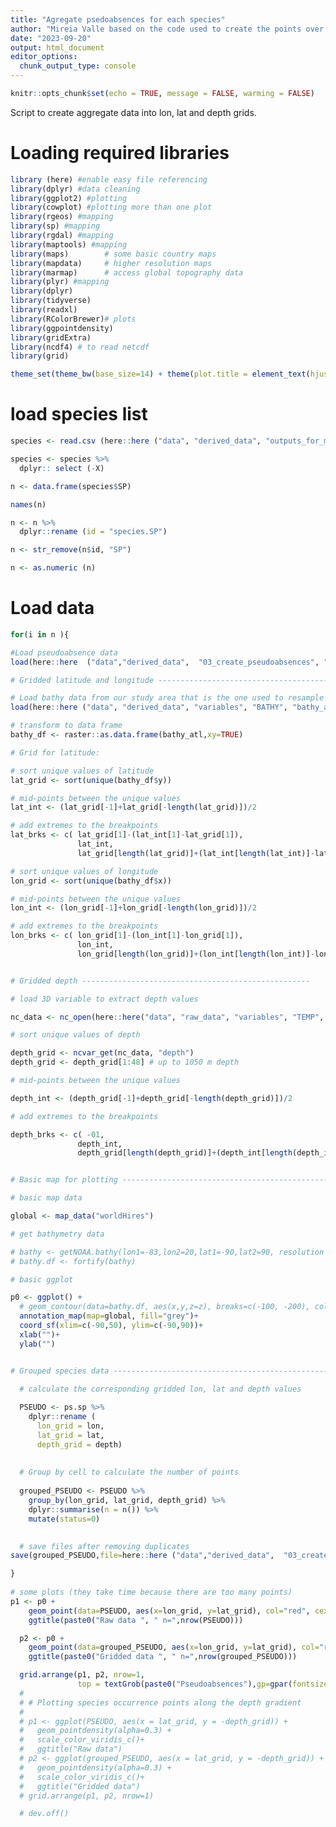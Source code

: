 ```yaml
---
title: "Agregate psedoabsences for each species"
author: "Mireia Valle based on the code used to create the points over the 3D grid for the entire Atlantic"
date: "2023-09-20"
output: html_document
editor_options: 
  chunk_output_type: console
---
```


```r
knitr::opts_chunk$set(echo = TRUE, message = FALSE, warming = FALSE)
```

Script to create aggregate data into lon, lat and depth grids.

# Loading required libraries

```r
library (here) #enable easy file referencing 
library(dplyr) #data cleaning
library(ggplot2) #plotting
library(cowplot) #plotting more than one plot
library(rgeos) #mapping
library(sp) #mapping
library(rgdal) #mapping
library(maptools) #mapping
library(maps)        # some basic country maps
library(mapdata)     # higher resolution maps
library(marmap)      # access global topography data
library(plyr) #mapping
library(dplyr)
library(tidyverse)
library(readxl)
library(RColorBrewer)# plots
library(ggpointdensity)
library(gridExtra)
library(ncdf4) # to read netcdf
library(grid)

theme_set(theme_bw(base_size=14) + theme(plot.title = element_text(hjust = 0.5)))
```

# load species list
```r
species <- read.csv (here::here ("data", "derived_data", "outputs_for_modelling", "species_for_modelling.csv"),  sep = ",")

species <- species %>% 
  dplyr:: select (-X)

n <- data.frame(species$SP)

names(n)

n <- n %>% 
  dplyr::rename (id = "species.SP")

n <- str_remove(n$id, "SP")

n <- as.numeric (n)

```

# Load data
```r
for(i in n ){

#Load pseudoabsence data
load(here::here  ("data","derived_data",  "03_create_pseudoabsences", "by_species", paste0("pseudo_absences_SP", i, ".RData")))

# Gridded latitude and longitude ------------------------------------------

# Load bathy data from our study area that is the one used to resample the others
load(here::here ("data", "derived_data", "variables", "BATHY", "bathy_atl.RData"))

# transform to data frame
bathy_df <- raster::as.data.frame(bathy_atl,xy=TRUE)

# Grid for latitude: 

# sort unique values of latitude
lat_grid <- sort(unique(bathy_df$y))

# mid-points between the unique values
lat_int <- (lat_grid[-1]+lat_grid[-length(lat_grid)])/2

# add extremes to the breakpoints
lat_brks <- c( lat_grid[1]-(lat_int[1]-lat_grid[1]), 
               lat_int, 
               lat_grid[length(lat_grid)]+(lat_int[length(lat_int)]-lat_grid[length(lat_int)]))

# sort unique values of longitude
lon_grid <- sort(unique(bathy_df$x))

# mid-points between the unique values
lon_int <- (lon_grid[-1]+lon_grid[-length(lon_grid)])/2

# add extremes to the breakpoints
lon_brks <- c( lon_grid[1]-(lon_int[1]-lon_grid[1]), 
               lon_int, 
               lon_grid[length(lon_grid)]+(lon_int[length(lon_int)]-lon_grid[length(lon_int)]))


# Gridded depth ---------------------------------------------------

# load 3D variable to extract depth values

nc_data <- nc_open(here::here("data", "raw_data", "variables", "TEMP", "woa18_decav81B0_t00_04.nc"))

# sort unique values of depth

depth_grid <- ncvar_get(nc_data, "depth")
depth_grid <- depth_grid[1:48] # up to 1050 m depth

# mid-points between the unique values

depth_int <- (depth_grid[-1]+depth_grid[-length(depth_grid)])/2

# add extremes to the breakpoints

depth_brks <- c( -01, 
               depth_int, 
               depth_grid[length(depth_grid)]+(depth_int[length(depth_int)]-depth_grid[length(depth_int)]))


# Basic map for plotting --------------------------------------------------

# basic map data

global <- map_data("worldHires")

# get bathymetry data

# bathy <- getNOAA.bathy(lon1=-83,lon2=20,lat1=-90,lat2=90, resolution = 4, keep=FALSE, antimeridian=FALSE)
# bathy.df <- fortify(bathy)

# basic ggplot

p0 <- ggplot() +
  # geom_contour(data=bathy.df, aes(x,y,z=z), breaks=c(-100, -200), col="grey")+
  annotation_map(map=global, fill="grey")+
  coord_sf(xlim=c(-90,50), ylim=c(-90,90))+
  xlab("")+
  ylab("")


# Grouped species data ----------------------------------------------------

  # calculate the corresponding gridded lon, lat and depth values
  
  PSEUDO <- ps.sp %>% 
    dplyr::rename (
      lon_grid = lon, 
      lat_grid = lat,
      depth_grid = depth)
    
  
  # Group by cell to calculate the number of points
  
  grouped_PSEUDO <- PSEUDO %>% 
    group_by(lon_grid, lat_grid, depth_grid) %>%
    dplyr::summarise(n = n()) %>% 
    mutate(status=0) 
  

  # save files after removing duplicates
save(grouped_PSEUDO,file=here::here ("data","derived_data",  "03_create_pseudoabsences", "by_species", paste0("pseudoabsences_grouped_SP", i, ".RData")))

}
    
# some plots (they take time because there are too many points)
p1 <- p0 +
    geom_point(data=PSEUDO, aes(x=lon_grid, y=lat_grid), col="red", cex=0.3)+
    ggtitle(paste0("Raw data ", " n=",nrow(PSEUDO)))

  p2 <- p0 +
    geom_point(data=grouped_PSEUDO, aes(x=lon_grid, y=lat_grid), col="red", cex=0.3)+
    ggtitle(paste0("Gridded data ", " n=",nrow(grouped_PSEUDO)))

  grid.arrange(p1, p2, nrow=1,
               top = textGrob(paste0("Pseudoabsences"),gp=gpar(fontsize=20,font=3)))
  #
  # # Plotting species occurrence points along the depth gradient
  #
  # p1 <- ggplot(PSEUDO, aes(x = lat_grid, y = -depth_grid)) +
  #   geom_pointdensity(alpha=0.3) +
  #   scale_color_viridis_c()+
  #   ggtitle("Raw data")
  # p2 <- ggplot(grouped_PSEUDO, aes(x = lat_grid, y = -depth_grid)) +
  #   geom_pointdensity(alpha=0.3) +
  #   scale_color_viridis_c()+
  #   ggtitle("Gridded data")
  # grid.arrange(p1, p2, nrow=1)

  # dev.off()
```

